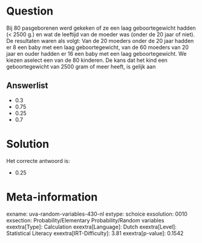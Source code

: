 Question
========

Bij 80 pasgeborenen werd gekeken of ze een laag geboortegewicht hadden
(\< 2500 g.) en wat de leeftijd van de moeder was (onder de 20 jaar of
niet). De resultaten waren als volgt: Van de 20 moeders onder de 20 jaar
hadden er 8 een baby met een laag geboortegewicht, van de 60 moeders van
20 jaar en ouder hadden er 16 een baby met een laag geboortegewicht. We
kiezen aselect een van de 80 kinderen. De kans dat het kind een
geboortegewicht van 2500 gram of meer heeft, is gelijk aan

Answerlist
----------

* 0.3
* 0.75
* 0.25
* 0.7

Solution
========

Het correcte antwoord is: 

* 0.25

Meta-information
================
exname: uva-random-variables-430-nl
extype: schoice
exsolution: 0010
exsection: Probability/Elementary Probability/Random variables
exextra[Type]: Calculation
exextra[Language]: Dutch
exextra[Level]: Statistical Literacy
exextra[IRT-Difficulty]: 3.81
exextra[p-value]: 0.1542
